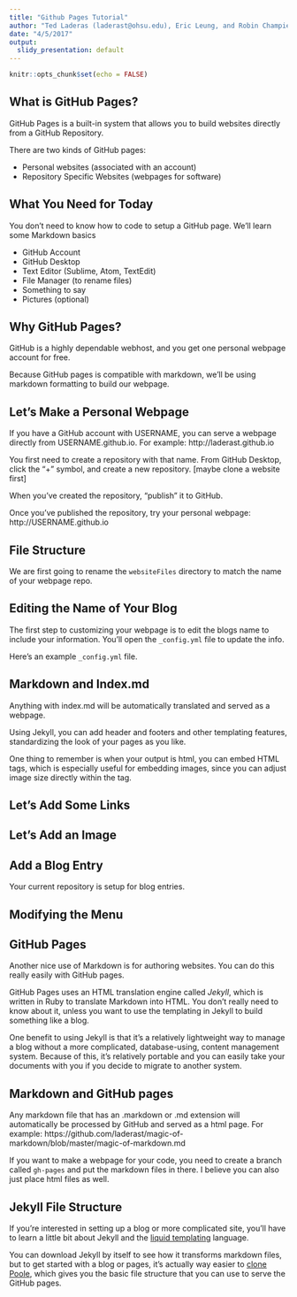 ```yaml
---
title: "Github Pages Tutorial"
author: "Ted Laderas (laderast@ohsu.edu), Eric Leung, and Robin Champieux"
date: "4/5/2017"
output:
  slidy_presentation: default
---
```


```r
knitr::opts_chunk$set(echo = FALSE)
```

## What is GitHub Pages?

GitHub Pages is a built-in system that allows you to build websites directly from a GitHub Repository.

There are two kinds of GitHub pages:

+ Personal websites (associated with an account)
+ Repository Specific Websites (webpages for software)

## What You Need for Today

You don't need to know how to code to setup a GitHub page. We'll learn some Markdown basics

+ GitHub Account
+ GitHub Desktop
+ Text Editor (Sublime, Atom, TextEdit)
+ File Manager (to rename files)
+ Something to say
+ Pictures (optional)

## Why GitHub Pages?

GitHub is a highly dependable webhost, and you get one personal webpage account for free. 

Because GitHub pages is compatible with markdown, we'll be using markdown formatting to build our webpage.

## Let's Make a Personal Webpage

If you have a GitHub account with USERNAME, you can serve a webpage directly from USERNAME.github.io. For example: http://laderast.github.io

You first need to create a repository with that name. From GitHub Desktop, click the "+" symbol, and create a new repository. 
[maybe clone a website first]

When you've created the repository, "publish" it to GitHub.

Once you've published the repository, try your personal webpage: http://USERNAME.github.io

## File Structure

We are first going to rename the `websiteFiles` directory to match the name of your webpage repo. 



## Editing the Name of Your Blog

The first step to customizing your webpage is to edit the blogs name to 
include your information. You'll open the `_config.yml` file to update
the info.

Here's an example `_config.yml` file.




## Markdown and Index.md

Anything with index.md will be automatically translated and served as a webpage.

Using Jekyll, you can add header and footers and other templating features, standardizing the look of your pages as you like.

One thing to remember is when your output is html, you can embed HTML tags, which is especially useful for embedding images, since you can adjust image size directly within the tag.

## Let's Add Some Links



## Let's Add an Image

## Add a Blog Entry

Your current repository is setup for blog entries. 

## Modifying the Menu



## GitHub Pages

Another nice use of Markdown is for authoring websites. You can do this really easily with GitHub pages.

GitHub Pages uses an HTML translation engine called *Jekyll*, which is written in Ruby to translate Markdown into HTML. You don't really need to know about it, unless you want to use the templating in Jekyll to build something like a blog.

One benefit to using Jekyll is that it's a relatively lightweight way to manage a blog without a more complicated, database-using, content management system. Because of this, it's relatively portable and you can easily take your documents with you if you decide to migrate to another system.

## Markdown and GitHub pages

Any markdown file that has an .markdown or .md extension will automatically be processed by GitHub and served as a html page. For example: https://github.com/laderast/magic-of-markdown/blob/master/magic-of-markdown.md

If you want to make a webpage for your code, you need to create a branch called `gh-pages` and put the markdown files in there. I believe you can also just place html files as well.

## Jekyll File Structure

If you're interested in setting up a blog or more complicated site, you'll have to learn a little bit about Jekyll and the [liquid templating](http://jekyllrb.com/docs/templates/) language.

You can download Jekyll by itself to see how it transforms markdown files, but to get started with a blog or pages, it's actually way easier to [clone Poole](https://github.com/poole/poole), which gives you the basic file structure that you can use to serve the GitHub pages.
